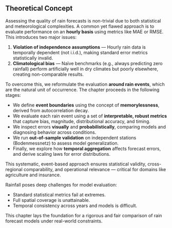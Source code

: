 ## Theoretical Concept {#sec-energy-intro .unnumbered}

Assessing the quality of rain forecasts is non-trivial due to both statistical and meteorological complexities. A common yet flawed approach is to evaluate performance on an **hourly basis** using metrics like MAE or RMSE. This introduces two major issues:

1. **Violation of independence assumptions** — Hourly rain data is temporally dependent (not i.i.d.), making standard error metrics statistically invalid.
2. **Climatological bias** — Naïve benchmarks (e.g., always predicting zero rainfall) perform artificially well in dry climates but poorly elsewhere, creating non-comparable results.

To overcome this, we reformulate the evaluation **around rain events**, which are the natural unit of occurrence. The chapter proceeds in the following stages:

- We define **event boundaries** using the concept of **memorylessness**, derived from autocorrelation decay.
- We evaluate each rain event using a set of **interpretable, robust metrics** that capture bias, magnitude, distributional accuracy, and timing.
- We inspect errors **visually** and **probabilistically**, comparing models and diagnosing behavior across conditions.
- We run **out-of-sample validation** on independent stations (Bodenmessnetz) to assess model generalization.
- Finally, we explore how **temporal aggregation** affects forecast errors, and derive scaling laws for error distributions.

This systematic, event-based approach ensures statistical validity, cross-regional comparability, and operational relevance — critical for domains like agriculture and insurance.

::: {.callout-tip title="Summary"}

Rainfall poses deep challenges for model evaluation:

- Standard statistical metrics fail at extremes.
- Full spatial coverage is unattainable.
- Temporal consistency across years and models is difficult.

This chapter lays the foundation for a rigorous and fair comparison of rain forecast models under real-world constraints.

:::
